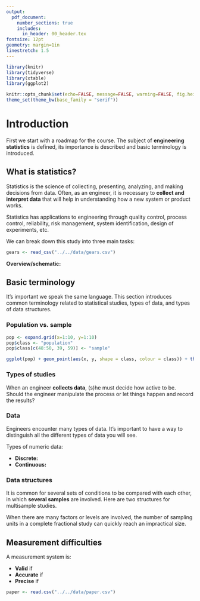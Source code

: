```yaml
---
output: 
  pdf_document:
    number_sections: true
    includes:
      in_header: 00_header.tex
fontsize: 12pt
geometry: margin=1in
linestretch: 1.5
---
```


```r
library(knitr)
library(tidyverse)
library(xtable)
library(ggplot2)

knitr::opts_chunk$set(echo=FALSE, message=FALSE, warning=FALSE, fig.height = 2)
theme_set(theme_bw(base_family = "serif"))
```

\setcounter{section}{0}

# Introduction

First we start with a roadmap for the course. The subject of **engineering statistics** is defined, its importance is described and basic terminology is introduced.

## What is statistics?

Statistics is the science of collecting, presenting, analyzing, and making decisions from data. Often, as an engineer, it is necessary to **collect and interpret data** that will help in understanding how a new system or product works. 

Statistics has applications to engineering through quality control, process control, reliability, risk management, system identification, design of experiments, etc.

\vspace{.25in}
\begin{df}
\emph{Engineering statistics} is the study of how best to 
\begin{enumerate}
\item collect engineering data,
\item summarize or describe engineering data, and
\item draw formal inference and practical conclusions on the basis of engineering data,
\end{enumerate}
all while recognizing the reality of variation.
\end{df}
\vspace{.1in}

We can break down this study into three main tasks:

\begin{enumerate}
\item {\bf Summary:} 
\item {\bf Inference:}
\item {\bf Interpretation:}
\end{enumerate}

\newpage

```r
gears <- read_csv("../../data/gears.csv")
```



\begin{ex}[Heat treating gears, pg. 2]
A process engineer is faced with the question, "How should gears be loaded into a continuous carburizing furnace in order to minimize distortion during heat treating?" The engineer conducts a well-thought-out study and obtains the runout values for `r gears %>% filter(Arrangement == "laid") %>% nrow()` gears laid and `r gears %>% filter(Arrangement == "hung") %>% nrow()` gears hung.

```r
gears %>%
  group_by(Arrangement) %>%
  summarise(Values = paste(Runout, collapse = ", ")) %>%
  spread(Arrangement, Values) %>%
  xtable(align = c("c", "p{1in}", "p{1in}"), caption = "Thrust face runouts (.0001 in.)") %>%
  print(include.rownames = FALSE)
```

This data, as is, is hard to get insights from. Should the gears be hung or laid? We still cannot tell by looking at the table.

{\bf Numerical summaries:} 
\vspace{.75in}

{\bf Variation:} 
```r
gears %>%
  ggplot() +
  geom_dotplot(aes(Runout)) +
  facet_wrap(~Arrangement)
```
\begin{figure}[H]
\centering
\includegraphics{01_introduction_files/figure-latex/gear-dotplot-1.pdf}
\caption{Dot diagrams of runouts.}
\end{figure}

{\bf Inference:} Runout values are variable, is there any assurance that the difference seen in the present data would reappear in further testing? 

Points to need for methods of formal statistical inference from data and translation into practical conclusions. We can use statistical inference to say

\begin{enumerate}
\item We are roughly 90\% sure that the difference in long-run mean runout produced inder conditions like those in the study is in the range 3.2 to 7.4.
\item We are roughly 95\% sure that the difference in long-run mean runout produced inder conditions like those in the study is in the range 3.0 to 22.2.
\end{enumerate}

{\bf Interpretation:} Explains those answers in layman’s terms without all the probability theory, symbols and equations.
\end{ex}


\vspace{1in}
**Overview/schematic:**

\newpage

## Basic terminology

It's important we speak the same language. This section introduces common terminology related to statistical studies, types of data, and types of data structures.

### Population vs. sample

\vspace{.25in}
\begin{df}
A \emph{population} is the entire group of objects about which one wishes to gather information in a statistical study.
\end{df}

\vspace{.25in}
\begin{df}
A \emph{sample} is the group of objects on which one actually gathers data. 
\end{df}
\vspace{.1in}

```r
pop <- expand.grid(x=1:10, y=1:10)
pop$class <- "population"
pop$class[c(48:50, 39, 59)] <- "sample"

ggplot(pop) + geom_point(aes(x, y, shape = class, colour = class)) + theme_void(base_family = "serif")

```

\begin{ex}[Heat treating gears, cont'd]
~\\[.25in]
{\bf Population}:

{\bf Sample}:
\end{ex}

\newpage

\begin{ex}[Fiscal cliff]
On Dec. 1-2, 2012, \href{http://www.gallup.com/}{Gallup} conducted a \href{http://www.gallup.com/poll/159065/americans-widely-prefer-compromise-fiscal-cliff.aspx}{study} to find out what proportion of Americans prefer a compromise on the Fiscal Cliff issue. 1000 adults were randomly selected for telephone interviews. The adults were aged 18 and older and living in any of the 50 U.S. states or the District of Columbia.

\vspace{.1in}

{\bf Population}:

{\bf Sample}:
\end{ex}

\vspace{.25in}
\begin{ex}
\href{http://www.esbit.net/}{Esbit} manufactures fuel pellets out of compressed hexamine powder. Suppose a new shipment of 100 pelletizing machines arrives, and the goal of a new study is to determine the quality of this particular new shipment.

5 machines out of the 100 are randomly selected for comprehensive testing in which each produces 200 pellets, and each pellet’s mass, volume, flash point, and rate of combustion are measured.

\vspace{.1in}

{\bf Population}:

{\bf Sample}:
\end{ex}

### Types of studies

When an engineer **collects data**, (s)he must decide how active to be. Should the engineer manipulate the process or let things happen and record the results?

\vspace{.1in}
\begin{df}
An \emph{experimental study} (or, more simply, an experiment) is one in which the investigator's role is active. Process variables are manipulated, and the study environment is regulated.
\end{df}

\vspace{.1in}
\begin{df}
In a \emph{randomized experiment}, investigators control the assignment of treatments to experimental units using a chance mechanism (like the flip of a coin or a computer's random number generator).
\end{df}

\vspace{.1in}
\begin{ex}[Smoking - experimental]
To answer the question of if smoking affects lung capacity in young men, an investigator does the following. 

Finds 100 men age 20 who do not currently smoke. Randomly assigns 50 of the 100 men to the smoking treatment and the other 50 to the non-smoking treatment. Those in the smoking group smoke a pack a day for 10 years while those in the control group remain smoke free for 10 years. Measures lung capacity for each of the 100 men. Analyze, interpret, and draw conclusions from data.
\end{ex}

\vspace{.1in}
\begin{df}
An \emph{observational study} is one in which the investigator's role is basically passive. A process or phenomenon is watched and data are recorded, but there is no intervention on the part of the person conducting the study.
\end{df}

\vspace{.1in}
\begin{ex}[Smoking - observational]
To answer the question of if smoking affects lung capacity in young men, an investigator does the following. 

Finds 100 men age 30 of which 50 have been smoking a pack a day for 10 years while the other 50 have been smoke free for 10 years. Measures lung capacity for each of the 100 men. Analyze, interpret, and draw conclusions from data.
\end{ex}

### Data 

Engineers encounter many types of data. It's important to have a way to distinguish all the different types of data you will see.

\vspace{.1in}
\begin{df}
\emph{Qualitative} or \emph{categorical} data are the values of basically nonnumerical characteristics associated with items in a sample. There can be an order to qualitative data, but aggregation and counting are required to produce meaningful numeric values from such data.
\end{df}

\vspace{.1in}
\begin{df}
\emph{Quantitative} or \emph{numeric} data are the values of numerical chatacteristics associated with items in a sample. These are typically counts of the number of occurences of a phenomenon of interest or measurements of some physical property of the items.
\end{df}

Types of numeric data:

- **Discrete:**
- **Continuous:**

\vspace{.25in}
\begin{df}
\emph{Univariate data} arise when only a single characteristic of each sampled item is observed.
\end{df}

\vspace{.1in}
\begin{df}
\emph{Multivariate data} arise when observations are made on more than one characterisic of each sampled item. A special case is when there are two characteristice - \emph{bivariate}.
\end{df}

\vspace{.1in}
\begin{ex}[Heat treating gears, cont'd]

~\\
```r
gears %>%
  group_by(Arrangement) %>%
  summarise(Values = paste(Runout, collapse = ", ")) %>%
  spread(Arrangement, Values) %>%
  xtable(align = c("c", "p{1in}", "p{1in}"), caption = "Thrust face runouts (.0001 in.)") %>%
  print(include.rownames = FALSE)
```

{\bf Univariate} or {\bf bivariate}?

\newpage

Arrange the data in a table, where:
\begin{itemize}
\item Each row is a sample unit, or thing that you measure (gear, in this case).
\item Each column is a variable, or characteristic that you control or measure.
\end{itemize}

```r
gears %>%
  group_by(Arrangement) %>%
  sample_n(3) %>%
  mutate(Runout=as.character(Runout)) %>%
  bind_rows(data.frame(Arrangement="...", Runout="...")) %>%
  xtable(caption = "Thrust face runouts (.0001 in.) rearranged.") %>%
  print(include.rownames = FALSE)
```

\end{ex}

\vspace{.1in}
\begin{df}
When multivariate data consist of several determinations of basically the same characteristic (e.g., made with different instruments or at different times), the data are called \emph{repeated measures data}. In the special case of bivariate responses, the term \emph{paired data} is used.
\end{df}

\vspace{.1in}
\begin{ex}[Paired distortion]
For the gears heat treating example, the measurements were actually made on the 77 gears both before and after heat treating.
\end{ex}
\vspace{.15in}

### Data structures

It is common for several sets of conditions to be compared with each other, in which **several samples** are involved. Here are two structures for multisample studies.

\vspace{.1in}
\begin{df}
A \emph{response variable} (or dependent variable) is the outcome of a study.
\end{df}

\vspace{.1in}
\begin{df}
A \emph{factor} is any numerical or categorical variable with a finite set of possible values. A \emph{level} is the value of the factor.
\end{df}

\vspace{.1in}
\begin{df}
A \emph{(complete) factorial study} is one in which several process variables (and settings of each) are identified as being of interest and data are collected under each possible combination of settings of the process variables. The process variables are usually factors.
\end{df}

\vspace{.1in}
\begin{ex}[Pelletizing machine, pg. 6, 12]
Experimentation with a pelletizing machine using a $2\times 2\times2$ or $2^3$ factorial structure. The researchers are measuring the percentage of acceptable fuel pellets for various situations. The factors and respective levels are:

\begin{itemize}
\item \emph{Die volume} - low volume vs. high volume
\item \emph{Material flow} - current method vs. manual filling
\item \emph{Mixture type} - no binding agent vs. with binder
\end{itemize}

There are then $`r 2^3`$ sets of conditions under which data are collected.

```r
factorial <- expand.grid(Volume = c("low", "high"),
                         Flow = c("current", "manual"),
                         Mixture = c("no bunder", "binder"))

factorial %>%
  xtable(caption = "Combinations in a $2^3$ factorial study.") %>%
  print(include.rownames = FALSE)

```

\end{ex}

When there are many factors or levels are involved, the number of sampling units in a complete fractional study can quickly reach an impractical size.

\vspace{.1in}
\begin{df}
A \emph{fractional factorial study} is one in which data are collected for only some of the sombinations that would make up a complete factorial study.
\end{df}

\vspace{.1in}
\begin{ex}[Pelletizing machine, cont'd]
~\\
```r
factorial[c(2, 3, 5, 8),] %>%
  xtable(caption = "A \"clever\" half of the eight possible combinations.") %>%
  print(include.rownames = FALSE)
```


\end{ex}

## Measurement difficulties

A measurement system is:

- **Valid** if 
- **Accurate** if 
- **Precise** if 

```r
paper <- read.csv("../../data/paper.csv")
```


\vspace{.1in}
\begin{ex}[Paper thickness, pg. 16]
Two students measured the thickness of paper in the same book. Each student took `r paper %>% group_by(Measurer) %>% summarise(count = n()) %>% select(count) %>% unique() %>% as.numeric()` measurements.

```r
paper %>%
  group_by(Measurer) %>%
  summarise(Values = paste(Thickness, collapse = ", ")) %>%
  spread(Measurer, Values) %>%
  xtable(align = c("c", "p{1in}", "p{1in}"), caption = "Thickness of book paper in mm.") %>%
  print(include.rownames = FALSE)
```

```r
paper %>%
  ggplot() +
  geom_dotplot(aes(Thickness), binwidth = .0001, dotsize = 5) +
  facet_wrap(~Measurer)
```
\begin{figure}[H]
\centering
\includegraphics{01_introduction_files/figure-latex/paper-dotplot-1.pdf}
\caption{Dot diagrams of paper thickness.}
\end{figure}

If the true thickness is 0.1, then

\begin{enumerate}
\item Who is more accurate?
\item Who is more precise?
\end{enumerate}

\end{ex}


